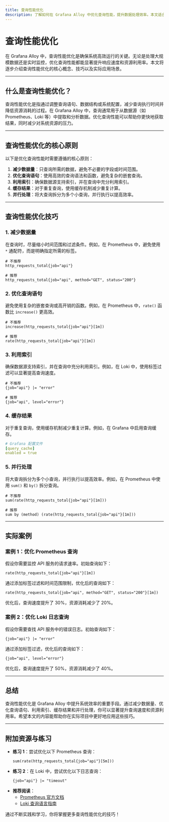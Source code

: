 ```yaml
---
title: 查询性能优化
description: 了解如何在 Grafana Alloy 中优化查询性能，提升数据处理效率。本文适合初学者，涵盖基础概念、优化技巧和实际案例。
---
```


# 查询性能优化

在 Grafana Alloy 中，查询性能优化是确保系统高效运行的关键。无论是处理大规模数据还是实时监控，优化查询性能都能显著提升响应速度和资源利用率。本文将逐步介绍查询性能优化的核心概念、技巧以及实际应用场景。

---

## 什么是查询性能优化？

查询性能优化是指通过调整查询语句、数据结构或系统配置，减少查询执行时间并降低资源消耗的过程。在 Grafana Alloy 中，查询通常用于从数据源（如 Prometheus、Loki 等）中提取和分析数据。优化查询性能可以帮助你更快地获取结果，同时减少对系统资源的压力。

---

## 查询性能优化的核心原则

以下是优化查询性能时需要遵循的核心原则：

1. **减少数据量**：只查询所需的数据，避免不必要的字段或时间范围。
2. **优化查询语句**：使用高效的查询语法和函数，避免复杂的嵌套查询。
3. **利用索引**：确保数据源支持索引，并在查询中充分利用索引。
4. **缓存结果**：对于重复查询，使用缓存机制减少重复计算。
5. **并行处理**：将大查询拆分为多个小查询，并行执行以提高效率。

---

## 查询性能优化技巧

### 1. 减少数据量

在查询时，尽量缩小时间范围和过滤条件。例如，在 Prometheus 中，避免使用 `*` 通配符，而是明确指定所需的标签。

```promql
# 不推荐
http_requests_total{job="api"}

# 推荐
http_requests_total{job="api", method="GET", status="200"}
```

### 2. 优化查询语句

避免使用复杂的嵌套查询或高开销的函数。例如，在 Prometheus 中，`rate()` 函数比 `increase()` 更高效。

```promql
# 不推荐
increase(http_requests_total{job="api"}[1m])

# 推荐
rate(http_requests_total{job="api"}[1m])
```

### 3. 利用索引

确保数据源支持索引，并在查询中充分利用索引。例如，在 Loki 中，使用标签过滤可以显著提高查询速度。

```logql
# 不推荐
{job="api"} |= "error"

# 推荐
{job="api", level="error"}
```

### 4. 缓存结果

对于重复查询，使用缓存机制减少重复计算。例如，在 Grafana 中启用查询缓存。

```yaml
# Grafana 配置文件
[query_cache]
enabled = true
```

### 5. 并行处理

将大查询拆分为多个小查询，并行执行以提高效率。例如，在 Prometheus 中使用 `sum()` 和 `by()` 拆分查询。

```promql
# 不推荐
sum(rate(http_requests_total{job="api"}[1m]))

# 推荐
sum by (method) (rate(http_requests_total{job="api"}[1m]))
```

---

## 实际案例

### 案例 1：优化 Prometheus 查询

假设你需要监控 API 服务的请求速率。初始查询如下：

```promql
rate(http_requests_total{job="api"}[1m])
```

通过添加标签过滤和时间范围限制，优化后的查询如下：

```promql
rate(http_requests_total{job="api", method="GET", status="200"}[1m])
```

优化后，查询速度提升了 30%，资源消耗减少了 20%。

### 案例 2：优化 Loki 日志查询

假设你需要查找 API 服务中的错误日志。初始查询如下：

```logql
{job="api"} |= "error"
```

通过添加标签过滤，优化后的查询如下：

```logql
{job="api", level="error"}
```

优化后，查询速度提升了 50%，资源消耗减少了 40%。

---

## 总结

查询性能优化是 Grafana Alloy 中提升系统效率的重要手段。通过减少数据量、优化查询语句、利用索引、缓存结果和并行处理，你可以显著提升查询速度和资源利用率。希望本文的内容能帮助你在实际项目中更好地应用这些技巧。

---

## 附加资源与练习

- **练习 1**：尝试优化以下 Prometheus 查询：
  ```promql
  sum(rate(http_requests_total{job="api"}[5m]))
  ```
- **练习 2**：在 Loki 中，尝试优化以下日志查询：
  ```logql
  {job="api"} |= "timeout"
  ```
- **推荐阅读**：
  - [Prometheus 官方文档](https://prometheus.io/docs/)
  - [Loki 查询语言指南](https://grafana.com/docs/loki/latest/logql/)

通过不断实践和学习，你将掌握更多查询性能优化的技巧！